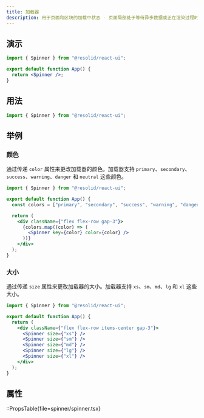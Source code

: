```yaml
---
title: 加载器
description: 用于页面和区块的加载中状态 - 页面局部处于等待异步数据或正在渲染过程时，合适的加载动效会有效缓解用户的焦虑。
---
```


## 演示

```jsx demo online=Spinner componentProps=spinner/spinner.tsx|color,size
import { Spinner } from "@resolid/react-ui";

export default function App() {
  return <Spinner />;
}
```

## 用法

```js
import { Spinner } from "@resolid/react-ui";
```

## 举例

### 颜色

通过传递 `color` 属性来更改加载器的颜色。加载器支持 `primary`、`secondary`、`success`、`warning`、`danger` 和 `neutral` 这些颜色。

```jsx demo
import { Spinner } from "@resolid/react-ui";

export default function App() {
  const colors = ["primary", "secondary", "success", "warning", "danger", "neutral"];

  return (
    <div className={"flex flex-row gap-3"}>
      {colors.map((color) => (
        <Spinner key={color} color={color} />
      ))}
    </div>
  );
}
```

### 大小

通过传递 `size` 属性来更改加载器的大小。加载器支持 `xs`、`sm`、`md`、`lg` 和 `xl` 这些大小。

```jsx demo
import { Spinner } from "@resolid/react-ui";

export default function App() {
  return (
    <div className={"flex flex-row items-center gap-3"}>
      <Spinner size={"xs"} />
      <Spinner size={"sm"} />
      <Spinner size={"md"} />
      <Spinner size={"lg"} />
      <Spinner size={"xl"} />
    </div>
  );
}
```

## 属性

::PropsTable{file=spinner/spinner.tsx}
